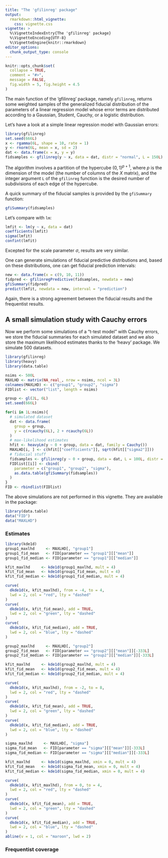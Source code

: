 ```yaml
---
title: "The 'gfilinreg' package"
output: 
  rmarkdown::html_vignette:
    css: vignette.css
vignette: >
  %\VignetteIndexEntry{The 'gfilinreg' package}
  %\VignetteEncoding{UTF-8}
  %\VignetteEngine{knitr::rmarkdown}
editor_options: 
  chunk_output_type: console
---
```


```r
knitr::opts_chunk$set(
  collapse = TRUE,
  comment = "#>",
  message = FALSE,
  fig.width = 5, fig.height = 4.5
)
```

The main function of the 'gfilinreg' package, namely `gfilinreg`, returns some 
weighted samples of the generalized fiducial distribution of the parameters of 
a linear regression model whose error terms are distributed according to a 
Gaussian, Student, Cauchy, or a logistic distribution.

Let's have a look at a simple linear regression model with Gaussian errors:

```r
library(gfilinreg)
set.seed(666L)
x <- rgamma(6L, shape = 10, rate = 1)
y <- rnorm(6L, mean = x, sd = 2)
dat <- data.frame(x = x, y = y)
fidsamples <- gfilinreg(y ~ x, data = dat, distr = "normal", L = 150L)
```

The algorithm involves a partition of the hypercube ${(0,1)}^{p+1}$, where $p$ 
is the dimension of the model (the number of columns of the $X$ matrix), and 
the integer argument `L` of the `gfilinreg` function is the desired number of 
subdivisions of each edge of the hypercube.

A quick summary of the fiducial samples is provided by the `gfiSummary` 
function: 

```r
gfiSummary(fidsamples)
```

Let's compare with `lm`:

```r
lmfit <- lm(y ~ x, data = dat)
coefficients(lmfit)
sigma(lmfit)
confint(lmfit)
```

Excepted for the scale parameter $\sigma$, results are very similar.

One can generate simulations of fiducial predictive distributions and, based on 
these distributions, one can get fiducial prediction intervals:

```r
new <- data.frame(x = c(9, 10, 11))
fidpred <- gfilinregPredictive(fidsamples, newdata = new)
gfiSummary(fidpred)
predict(lmfit, newdata = new, interval = "prediction")
```

Again, there is a strong agreement between the fiducial results and the 
frequentist results.


## A small simulation study with Cauchy errors

Now we perform some simulations of a "t-test model" with Cauchy errors, we 
store the fiducial summaries for each simulated dataset and we also store the 
maximum likelihood estimates thanks to the 'heavy' package. We simulate $500$ 
datasets.

```r
library(gfilinreg)
library(heavy)
library(data.table)

nsims <- 500L
MAXLHD <- matrix(NA_real_, nrow = nsims, ncol = 3L)
colnames(MAXLHD) <- c("group1", "group2", "sigma")
FIDlist <- vector("list", length = nsims)

group <- gl(2L, 6L)
set.seed(666L)

for(i in 1L:nsims){
  # simulated dataset
  dat <- data.frame(
    group = group,
    y = c(rcauchy(6L), 2 + rcauchy(6L))
  )
  # max-likelihood estimates
  hfit <- heavyLm(y ~ 0 + group, data = dat, family = Cauchy())
  MAXLHD[i, ] <- c(hfit[["coefficients"]], sqrt(hfit[["sigma2"]]))
  # fiducial stuff
  fidsamples <- gfilinreg(y ~ 0 + group, data = dat, L = 100L, distr = "cauchy")
  FIDlist[[i]] <- cbind(
    parameter = c("group1", "group2", "sigma"), 
    as.data.table(gfiSummary(fidsamples))
  )
}
FID <- rbindlist(FIDlist)
```

The above simulations are not performed in this vignette. They are available in 
the package:

```r
library(data.table)
data("FID")
data("MAXLHD")
```


### Estimates

```r
library(kde1d)
group1_maxlhd     <- MAXLHD[, "group1"]
group1_fid_mean   <- FID[parameter == "group1"][["mean"]]
group1_fid_median <- FID[parameter == "group1"][["median"]]

kfit_maxlhd     <- kde1d(group1_maxlhd, mult = 4)
kfit_fid_mean   <- kde1d(group1_fid_mean, mult = 4)
kfit_fid_median <- kde1d(group1_fid_median, mult = 4)

curve(
  dkde1d(x, kfit_maxlhd), from = -4, to = 4, 
  lwd = 2, col = "red", lty = "dashed"
)
curve(
  dkde1d(x, kfit_fid_mean), add = TRUE, 
  lwd = 2, col = "green", lty = "dashed"
)
curve(
  dkde1d(x, kfit_fid_median), add = TRUE, 
  lwd = 2, col = "blue", lty = "dashed"
)
```

```r
group2_maxlhd     <- MAXLHD[, "group2"]
group2_fid_mean   <- FID[parameter == "group2"][["mean"]][-333L]
group2_fid_median <- FID[parameter == "group2"][["median"]][-333L]

kfit_maxlhd     <- kde1d(group2_maxlhd, mult = 4)
kfit_fid_mean   <- kde1d(group2_fid_mean, mult = 4)
kfit_fid_median <- kde1d(group2_fid_median, mult = 4)

curve(
  dkde1d(x, kfit_maxlhd), from = -2, to = 8, 
  lwd = 2, col = "red", lty = "dashed"
)
curve(
  dkde1d(x, kfit_fid_mean), add = TRUE, 
  lwd = 2, col = "green", lty = "dashed"
)
curve(
  dkde1d(x, kfit_fid_median), add = TRUE, 
  lwd = 2, col = "blue", lty = "dashed"
)
```

```r
sigma_maxlhd     <- MAXLHD[, "sigma"]
sigma_fid_mean   <- FID[parameter == "sigma"][["mean"]][-333L]
sigma_fid_median <- FID[parameter == "sigma"][["median"]][-333L]

kfit_maxlhd     <- kde1d(sigma_maxlhd, xmin = 0, mult = 4)
kfit_fid_mean   <- kde1d(sigma_fid_mean, xmin = 0, mult = 4)
kfit_fid_median <- kde1d(sigma_fid_median, xmin = 0, mult = 4)

curve(
  dkde1d(x, kfit_maxlhd), from = 0, to = 4, 
  lwd = 2, col = "red", lty = "dashed"
)
curve(
  dkde1d(x, kfit_fid_mean), add = TRUE, 
  lwd = 2, col = "green", lty = "dashed"
)
curve(
  dkde1d(x, kfit_fid_median), add = TRUE, 
  lwd = 2, col = "blue", lty = "dashed"
)
abline(v = 1, col = "maroon", lwd = 2)
```

### Frequentist coverage

